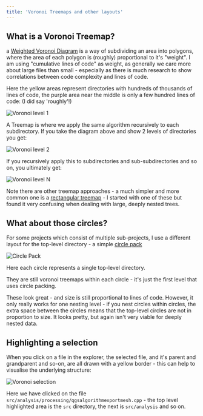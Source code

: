 ```yaml
---
title: 'Voronoi Treemaps and other layouts'
---
```


## What is a Voronoi Treemap?

a [Weighted Voronoi Diagram](https://en.wikipedia.org/wiki/Weighted_Voronoi_diagram) is a way of subdividing an area into polygons, where the area of each polygon is (roughly) proportional to it's "weight".  I am using "cumulative lines of code" as weight, as generally we care more about large files than small - especially as there is much research to show correlations between code complexity and lines of code.

Here the yellow areas represent directories with hundreds of thousands of lines of code, the purple area near the middle is only a few hundred lines of code: (I did say 'roughly'!)

![Voronoi level 1](/images/voronoi/voronoi_1.png)

A Treemap is where we apply the same algorithm recursively to each subdirectory.  If you take the diagram above and show 2 levels of directories you get:

![Voronoi level 2](/images/voronoi/voronoi_2.png)

If you recursively apply this to subdirectories and sub-subdirectories and so on, you ultimately get:

![Voronoi level N](/images/voronoi/voronoi_n.png)

Note there are other treemap approaches - a much simpler and more common one is a [rectangular treemap](https://github.com/d3/d3-hierarchy#treemap) - I started with one of these but found it very confusing when dealing with large, deeply nested trees.

## What about those circles?

For some projects which consist of multiple sub-projects, I use a different layout for the top-level directory - a simple [circle pack](https://github.com/d3/d3-hierarchy#pack)

![Circle Pack](/images/voronoi/circle_pack.png)

Here each circle represents a single top-level directory.

They are still voronoi treemaps within each circle - it's just the first level that uses circle packing.

These look great - and size is still proportional to lines of code.  However, it only really works for one nesting level - if you nest circles within circles, the extra space between the circles means that the top-level circles are not in proportion to size.  It looks pretty, but again isn't very viable for deeply nested data.

## Highlighting a selection

When you click on a file in the explorer, the selected file, and it's parent and grandparent and so-on, are all drawn with a yellow border - this can help to visualise the underlying structure:

![Voronoi selection](/images/voronoi/voronoi_selection.png)

Here we have clicked on the file `src/analysis/processing/qgsalgorithmexportmesh.cpp` - the top level highlighted area is the `src` directory, the next is `src/analysis` and so on.


